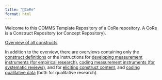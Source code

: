 ```yaml
---
title: "🎯CoRe"
format: html
---
```


Welcome to this COMMS Template Repository of a CoRe repository. A CoRe is a Construct Repository (or Concept Repository).

[Overview of all constructs](/repo/overview/){.btn .btn-outline-primary role="button"}

In addition to the overview, there are overviews containing only the <a href="definitions/">construct definitions</a> or the instructions for <a href="measurement-instruments/">developing measurement instruments (for empirical research)</a>, <a href="coding-measurement-instruments/">coding measurement instruments (for systematic reviews)</a>, and for <a href="qualitative-data/">eliciting construct content</a>, and <a href="coding-qualitative-data/">coding qualitative data</a> (both for qualitative research).
